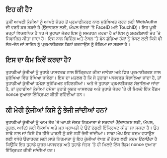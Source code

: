 ## ਇਹ ਕੀ ਹੈ?

<div className="h-2"/>

ਤੁਸੀਂ ਆਪਣੀ ਕੁੰਜੀਆਂ ਨੂੰ ਆਪਣੇ ਜੰਤਰ ਤੋਂ ਪ੍ਰਮਾਣੀਕਰਣ ਨਾਲ ਸੁਰੱਖਿਅਤ ਕਰਨ ਲਈ WebAuthn ਦੀ ਵਰਤੋਂ ਕਰ ਸਕਦੇ ਹੋ (ਉਦਾਹਰਣ ਲਈ, ਐਪਲ ਜੰਤਰਾਂ 'ਤੇ FaceID ਅਤੇ TouchID)। ਇਹ ਪੂਰੀ ਤਰ੍ਹਾਂ ਵਿਕਲਪਿਕ ਹੈ ਪਰ ਜੇ ਤੁਹਾਡਾ ਜੰਤਰ ਇਸ ਨੂੰ ਸਮਰਥਨ ਕਰਦਾ ਹੈ ਤਾਂ ਇਸ ਨੂੰ ਸ਼ਕਤੀਸ਼ਾਲੀ ਤੌਰ 'ਤੇ ਸਿਫਾਰਿਸ਼ ਕੀਤਾ ਜਾਂਦਾ ਹੈ। ਇਸ ਨਾਲ ਫਿਸ਼ਿੰਗ ਅਤੇ ਟੇਬਲ 'ਤੇ ਫੋਨ ਛੱਡਿਆ ਹੱਲਾਂ ਨੂੰ ਰੋਕਣ ਲਈ ਕਿਸੇ ਵੀ ਲੇਨ-ਦੇਨ ਜਾਂ ਸਾਇਨ ਨੂੰ ਪ੍ਰਮਾਣੀਕਰਣ ਬਿਨਾਂ ਕਰਵਾਉਣ ਨੂੰ ਰੋਕਿਆ ਜਾ ਸਕਦਾ ਹੈ।

<div className="h-4"/>

## ਇਸ ਦਾ ਕੰਮ ਕਿਵੇਂ ਕਰਦਾ ਹੈ?

<div className="h-2"/>

ਤੁਹਾਡੀਆਂ ਕੁੰਜੀਆਂ ਨੂੰ ਤੁਹਾਡੇ ਪਾਸਵਰਡ ਨਾਲ ਇੰਕ੍ਰਿਪਟ ਕੀਤਾ ਜਾਵੇਗਾ ਅਤੇ ਫਿਰ ਪ੍ਰਮਾਣੀਕਰਣ ਨਾਲ ਸੁਰੱਖਿਆ ਵਿੱਚ ਰੱਖਿਆ ਜਾਵੇਗਾ। ਇਸ ਦਾ ਮਤਲਬ ਹੈ ਕਿ ਜੇ ਤੁਹਾਡਾ ਪਾਸਵਰਡ ਸੰਭਾਲਿਆ ਜਾਂਦਾ ਹੈ, ਤਾਂ ਤੁਹਾਡੀਆਂ ਕੁੰਜੀਆਂ ਹਮੇਸ਼ਾ ਸੁਰੱਖਿਅਤ ਰਹਿਣਗੀਆਂ। ਅਤੇ ਜੇ ਤੁਹਾਡਾ ਪ੍ਰਮਾਣੀਕਰਣ ਸੰਭਾਲਿਆ ਜਾਂਦਾ ਹੈ, ਤਾਂ ਤੁਹਾਡੀਆਂ ਕੁੰਜੀਆਂ ਹਮੇਸ਼ਾ ਤੁਹਾਡੇ ਯੂਜ਼ਰ ਪਾਸਵਰਡ ਅਤੇ ਤੁਹਾਡੇ ਜੰਤਰ 'ਤੇ ਹੀ ਮਿਲਦੇ ਇੱਕ ਰੈਂਡਮ nonce ਦੁਆਰਾ ਇੰਕ੍ਰਿਪਟ ਕੀਤੀ ਰਹਿੰਦੀਆਂ ਹਨ।

<div className="h-4"/>

## ਕੀ ਮੇਰੀ ਕੁੰਜੀਆਂ ਕਿਸੇ ਨੂੰ ਭੇਜੀ ਜਾਂਦੀਆਂ ਹਨ?

<div className="h-2"/>

ਤੁਹਾਡੀਆਂ ਕੁੰਜੀਆਂ ਨੂੰ ਆਮ ਤੌਰ 'ਤੇ ਆਪਣੇ ਜੰਤਰ ਨਿਰਮਾਤਾ ਦੇ ਸਰਵਰਾਂ (ਉਦਾਹਰਣ ਲਈ, ਐਪਲ, ਗੂਗਲ, ਆਦਿ) ਲਈ ਬੈਕਅੱਪ ਅਤੇ ਮੁੜ ਪ੍ਰਾਪਤੀ ਦੇ ਉਦੋਂ ਦੋਗੁਣੀ ਇੰਕ੍ਰਿਪਟ ਕੀਤਾ ਜਾ ਸਕਦਾ ਹੈ। ਉਹ ਸਾਡੇ ਨਾਲ ਜਾਂ ਕਿਸੇ ਹੋਰ ਤੀਜੇ ਪਾਰਟੀ ਨੂੰ ਕਦੇ ਨਹੀਂ ਭੇਜੀ ਜਾਂਦੀਆਂ। ਸਾਡਾ ਐਪ ਇਹ ਕਦਮ ਵਧਾਉਣ ਲਈ ਵਧੇਰੇ ਉਦਾਹਰਣ ਲਈ ਸਾਡੇ ਨਿਰਮਾਤਾ ਨੂੰ ਇਹ ਕੁੰਜੀਆਂ ਵੇਖਣ ਤੋਂ ਰੋਕਣ ਲਈ ਕਦਮ ਉਠਾਉਂਦਾ ਹੈ ਕਿਉਂਕਿ ਇਹ ਤੁਹਾਡੇ ਯੂਜ਼ਰ ਪਾਸਵਰਡ ਅਤੇ ਤੁਹਾਡੇ ਜੰਤਰ 'ਤੇ ਹੀ ਮਿਲਦੇ ਇੱਕ ਰੈਂਡਮ nonce ਦੁਆਰਾ ਇੰਕ੍ਰਿਪਟ ਕੀਤੀ ਜਾਂਦੀਆਂ ਹਨ।

